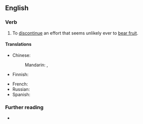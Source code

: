 ==English==

===Verb===
{{en-verb|cuts one's losses|cutting one's losses|cut one's losses}}

# To [[discontinue]] an effort that seems unlikely ever to [[bear fruit]].

====Translations====
{{trans-top|discontinue an effort that seems unlikely to ever bear fruit}}
* Chinese:
*: Mandarin: {{t|cmn|[[減少]][[損失]]}}, {{t|cmn|[[减少]][[损失]]|tr=jiǎnshǎo sǔnshī}}
* Finnish: {{t|fi|[[rajata]] [[tappio]]}}
{{trans-mid}}
* French: {{t-needed|fr}}
* Russian: {{t-needed|ru}}
* Spanish: {{t-needed|es}}
{{trans-bottom}}

===Further reading===
* {{projectlink|pedia|sunk cost}}